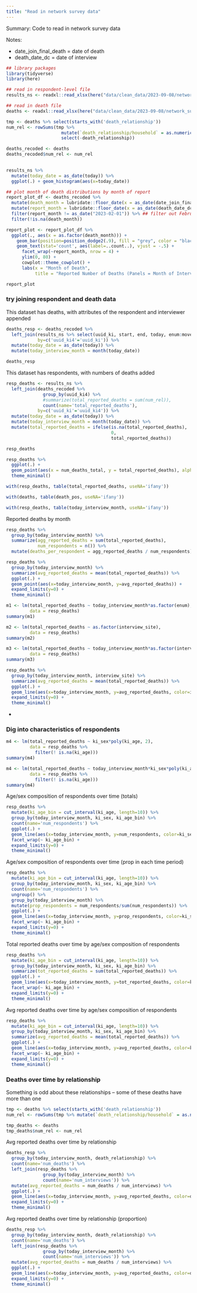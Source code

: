 ```yaml
---
title: "Read in network survey data"
---
```


Summary: Code to read in network survey data 

Notes:

* date_join_final_death = date of death 
* death_date_dc = date of interview 

```r
## library packages 
library(tidyverse)
library(here)

## read in respondent-level file  
results_ns <- readxl::read_xlsx(here("data/clean_data/2023-09-08/network_survey_2023-08-16.xlsx"), sheet = "main_networksurvival")

## read in death file  
deaths <- readxl::read_xlsx(here("data/clean_data/2023-09-08/network_survey_2023-08-16.xlsx"), sheet = "deaths")
```

```r
tmp <- deaths %>% select(starts_with('death_relationship'))
num_rel <- rowSums(tmp %>% 
                     mutate(`death_relationship/household` = as.numeric(`death_relationship/household`)) %>%
                     select(-death_relationship))

deaths_recoded <- deaths
deaths_recoded$num_rel <- num_rel
  
```


```r
results_ns %>% 
  mutate(today_date = as_date(today)) %>%
  ggplot(.) + geom_histogram(aes(x=today_date))
```




```r
## plot month of death distributions by month of report 
report_plot_df <- deaths_recoded %>% 
  mutate(death_month = lubridate::floor_date(x = as_date(date_join_final_death), unit = "month")) %>% 
  mutate(report_month = lubridate::floor_date(x = as_date(death_date_dc), unit = "month")) %>% 
  filter(report_month != as_date("2023-02-01")) %>% ## filter out February interviews  
  filter(!is.na(death_month)) 

report_plot <- report_plot_df %>% 
  ggplot(., aes(x = as.factor(death_month))) + 
    geom_bar(position=position_dodge2(.9), fill = "grey", color = "black") +
    geom_text(stat='count', aes(label=..count..), vjust = -.5) + 
      facet_wrap(~report_month, nrow = 4) + 
      ylim(0, 80) + 
      cowplot::theme_cowplot() + 
      labs(x = "Month of Death",
           title = "Reported Number of Deaths (Panels = Month of Interview)")

report_plot
```

### try joining respondent and death data

This dataset has deaths, with attributes of the respondent and interviewer appended

```r
deaths_resp <- deaths_recoded %>%
  left_join(results_ns %>% select(uuid_ki, start, end, today, enum:movement_other),
            by=c('uuid_ki4'='uuid_ki')) %>%
  mutate(today_date = as_date(today)) %>%
  mutate(today_interview_month = month(today_date))

deaths_resp
```

This dataset has respondents, with numbers of deaths added 

```r
resp_deaths <- results_ns %>%
  left_join(deaths_recoded %>%
              group_by(uuid_ki4) %>%
              #summarize(total_reported_deaths = sum(num_rel)), 
              count(name='total_reported_deaths'), 
            by=c('uuid_ki'='uuid_ki4')) %>%
  mutate(today_date = as_date(today)) %>%
  mutate(today_interview_month = month(today_date)) %>% 
  mutate(total_reported_deaths = ifelse(is.na(total_reported_deaths), 
                                        0, 
                                        total_reported_deaths))

resp_deaths
```

```r
resp_deaths %>%
  ggplot(.) +
  geom_point(aes(x = num_deaths_total, y = total_reported_deaths), alpha = .3) +
  theme_minimal()
```


```r
with(resp_deaths, table(total_reported_deaths, useNA='ifany'))
```

```r
with(deaths, table(death_pos, useNA='ifany'))
```


```r
with(resp_deaths, table(today_interview_month, useNA='ifany'))
```

Reported deaths by month

```r
resp_deaths %>%
  group_by(today_interview_month) %>%
  summarize(agg_reported_deaths = sum(total_reported_deaths),
            num_respondents = n()) %>%
  mutate(deaths_per_respondent = agg_reported_deaths / num_respondents)
```


```r
resp_deaths %>%
  group_by(today_interview_month) %>%
  summarize(avg_reported_deaths = mean(total_reported_deaths)) %>%
  ggplot(.) +
  geom_point(aes(x=today_interview_month, y=avg_reported_deaths)) +
  expand_limits(y=0) +
  theme_minimal()
```

```r
m1 <- lm(total_reported_deaths ~ today_interview_month*as.factor(enum),
         data = resp_deaths)
summary(m1)
```

```r
m2 <- lm(total_reported_deaths ~ as.factor(interview_site),
         data = resp_deaths)
summary(m2)
```

```r
m3 <- lm(total_reported_deaths ~ today_interview_month*as.factor(interview_site),
         data = resp_deaths)
summary(m3)
```


```r
resp_deaths %>%
  group_by(today_interview_month, interview_site) %>%
  summarize(avg_reported_deaths = mean(total_reported_deaths)) %>%
  ggplot(.) +
  geom_line(aes(x=today_interview_month, y=avg_reported_deaths, color=interview_site, group=interview_site)) +
  expand_limits(y=0) +
  theme_minimal()
```

 -

### Dig into characteristics of respondents

```r
m4 <- lm(total_reported_deaths ~ ki_sex*poly(ki_age, 2),
         data = resp_deaths %>%
           filter(! is.na(ki_age)))
summary(m4)
```

```r
m4 <- lm(total_reported_deaths ~ today_interview_month*ki_sex*poly(ki_age, 2),
         data = resp_deaths %>%
           filter(! is.na(ki_age)))
summary(m4)
```

Age/sex composition of respondents over time (totals)

```r
resp_deaths %>%
  mutate(ki_age_bin = cut_interval(ki_age, length=10)) %>%
  group_by(today_interview_month, ki_sex, ki_age_bin) %>%
  count(name='num_respondents') %>%
  ggplot(.) +
  geom_line(aes(x=today_interview_month, y=num_respondents, color=ki_sex, group=ki_sex)) +
  facet_wrap(~ ki_age_bin) +
  expand_limits(y=0) +
  theme_minimal()
```
Age/sex composition of respondents over time (prop in each time period)

```r
resp_deaths %>%
  mutate(ki_age_bin = cut_interval(ki_age, length=10)) %>%
  group_by(today_interview_month, ki_sex, ki_age_bin) %>%
  count(name='num_respondents') %>%
  ungroup() %>%
  group_by(today_interview_month) %>%
  mutate(prop_respondents = num_respondents/sum(num_respondents)) %>%
  ggplot(.) +
  geom_line(aes(x=today_interview_month, y=prop_respondents, color=ki_sex, group=ki_sex)) +
  facet_wrap(~ ki_age_bin) +
  expand_limits(y=0) +
  theme_minimal()
```

Total reported deaths over time by age/sex composition of respondents

```r
resp_deaths %>%
  mutate(ki_age_bin = cut_interval(ki_age, length=10)) %>%
  group_by(today_interview_month, ki_sex, ki_age_bin) %>%
  summarize(tot_reported_deaths = sum(total_reported_deaths)) %>%
  ggplot(.) +
  geom_line(aes(x=today_interview_month, y=tot_reported_deaths, color=ki_sex, group=ki_sex)) +
  facet_wrap(~ ki_age_bin) +
  expand_limits(y=0) +
  theme_minimal()
```
Avg reported deaths over time by age/sex composition of respondents

```r
resp_deaths %>%
  mutate(ki_age_bin = cut_interval(ki_age, length=10)) %>%
  group_by(today_interview_month, ki_sex, ki_age_bin) %>%
  summarize(avg_reported_deaths = mean(total_reported_deaths)) %>%
  ggplot(.) +
  geom_line(aes(x=today_interview_month, y=avg_reported_deaths, color=ki_sex, group=ki_sex)) +
  facet_wrap(~ ki_age_bin) +
  expand_limits(y=0) +
  theme_minimal()
```
### Deaths over time by relationship

Something is odd about these relationships -- some of these deaths have more than one

```r
tmp <- deaths %>% select(starts_with('death_relationship'))
num_rel <- rowSums(tmp %>% mutate(`death_relationship/household` = as.numeric(`death_relationship/household`)) %>% select(-death_relationship))

tmp_deaths <- deaths
tmp_deaths$num_rel <- num_rel
```




Avg reported deaths over time by relationship 

```r
deaths_resp %>%
  group_by(today_interview_month, death_relationship) %>%
  count(name='num_deaths') %>%
  left_join(resp_deaths %>%
              group_by(today_interview_month) %>%
              count(name='num_interviews')) %>%
  mutate(avg_reported_deaths = num_deaths / num_interviews) %>%
  ggplot(.) +
  geom_line(aes(x=today_interview_month, y=avg_reported_deaths, color=death_relationship, group=death_relationship)) +
  expand_limits(y=0) +
  theme_minimal()  
```

Avg reported deaths over time by relationship (proportion)

```r
deaths_resp %>%
  group_by(today_interview_month, death_relationship) %>%
  count(name='num_deaths') %>%
  left_join(resp_deaths %>%
              group_by(today_interview_month) %>%
              count(name='num_interviews')) %>%
  mutate(avg_reported_deaths = num_deaths / num_interviews) %>%
  ggplot(.) +
  geom_line(aes(x=today_interview_month, y=avg_reported_deaths, color=death_relationship, group=death_relationship)) +
  expand_limits(y=0) +
  theme_minimal()  
```
 
